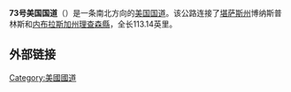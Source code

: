 {{Multiple issues|
{{Expand language|1=en|time=2022-02-15T02:59:42+00:00}}
{{Unreferenced|time=2022-02-15T02:59:42+00:00}}
}}
'''73号美国国道'''（{{lang-en|'''U.S. Route 73'''}}）是一条南北方向的[[美国国道|美国国道]]。该公路连接了[[堪萨斯州|堪萨斯州]]博纳斯普林斯和[[内布拉斯加州|内布拉斯加州]][[理查森縣_(內布拉斯加州)|理查森縣]]，全长113.14英里。

== 外部链接 ==

{{美国国道}}
[[Category:美國國道|Category:美國國道]]